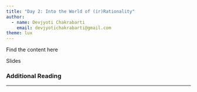 ```yaml
---
title: "Day 2: Into the World of (ir)Rationality"
author: 
  - name: Devjyoti Chakrabarti
    email: devjyotichakrabarti@gmail.com
theme: lux      
---
```


Find the content here

[Slides](into_the_world_of_rationality.qmd){style="text-decoration:none"}

### Additional Reading 

---
